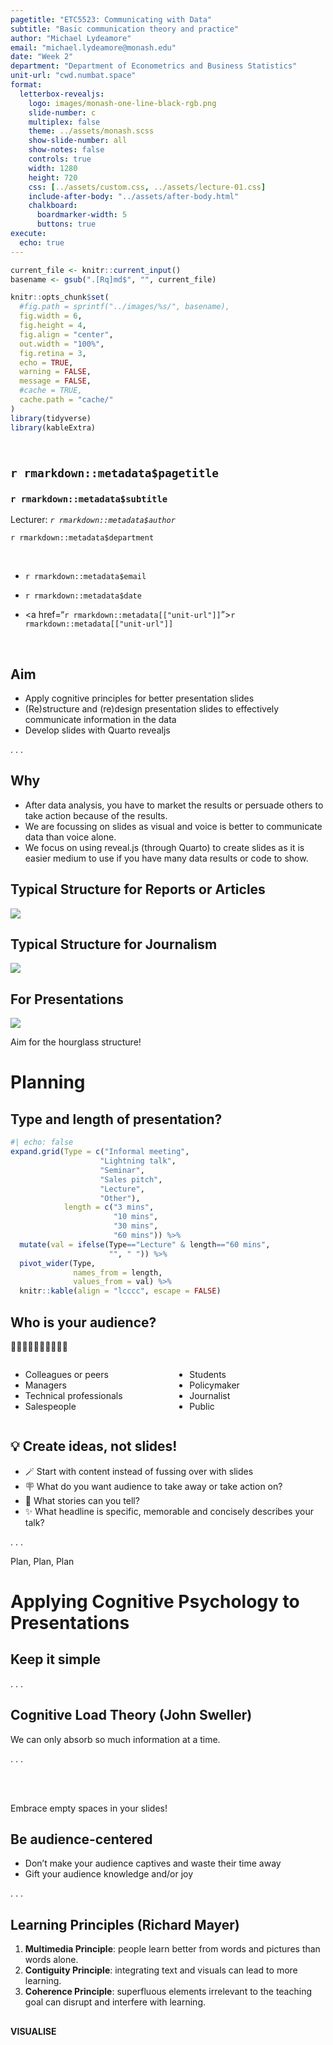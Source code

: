```yaml
---
pagetitle: "ETC5523: Communicating with Data"
subtitle: "Basic communication theory and practice"
author: "Michael Lydeamore"
email: "michael.lydeamore@monash.edu"
date: "Week 2"
department: "Department of Econometrics and Business Statistics"
unit-url: "cwd.numbat.space"
format: 
  letterbox-revealjs:
    logo: images/monash-one-line-black-rgb.png
    slide-number: c
    multiplex: false
    theme: ../assets/monash.scss
    show-slide-number: all
    show-notes: false
    controls: true
    width: 1280
    height: 720
    css: [../assets/custom.css, ../assets/lecture-01.css]
    include-after-body: "../assets/after-body.html"
    chalkboard:
      boardmarker-width: 5
      buttons: true
execute:
  echo: true
---
```



```r
current_file <- knitr::current_input()
basename <- gsub(".[Rq]md$", "", current_file)

knitr::opts_chunk$set(
  #fig.path = sprintf("../images/%s/", basename),
  fig.width = 6,
  fig.height = 4,
  fig.align = "center",
  out.width = "100%",
  fig.retina = 3,
  echo = TRUE,
  warning = FALSE,
  message = FALSE,
  #cache = TRUE,
  cache.path = "cache/"
)
library(tidyverse)
library(kableExtra)
```

## <br>[`r rmarkdown::metadata$pagetitle`]{.monash-blue} {#etc5523-title background-image="images/bg-01.png"}

### `r rmarkdown::metadata$subtitle`

Lecturer: *`r rmarkdown::metadata$author`*

`r rmarkdown::metadata$department`

::: tl
<br>

<ul class="fa-ul">

<li>

[<i class="fas fa-envelope"></i>]{.fa-li}`r rmarkdown::metadata$email`

</li>

<li>

[<i class="fas fa-calendar-alt"></i>]{.fa-li} `r rmarkdown::metadata$date`

</li>

<li>

[<i class="fa-solid fa-globe"></i>]{.fa-li}<a href="`r rmarkdown::metadata[["unit-url"]]`">`r rmarkdown::metadata[["unit-url"]]`</a>

</li>

</ul>

<br>
:::




## {#aim}

::: {.callout-important }

## Aim

::: incremental

* Apply cognitive principles for better presentation slides
* (Re)structure and (re)design presentation slides to effectively communicate information in the data
* Develop slides with Quarto revealjs

:::

:::

. . . 

::: {.callout-tip }

## Why

::: incremental

* After data analysis, you have to market the results or persuade others to take action because of the results.
* We are focussing on slides as visual and voice is better to communicate data than voice alone. 
* We focus on using reveal.js (through Quarto) to create slides as it is easier medium to use if you have many data results or code to show.

:::
:::

## Typical Structure for Reports or Articles

![](images/paper-pyramid.svg){fig-align="center"}

## Typical Structure for Journalism

![](images/journalism-pyramid.svg){fig-align="center"}

## For Presentations

![](images/presentation-hourglass.svg){fig-align="center"}

[Aim for the [hourglass structure]{.monash-blue}!]{.f1}


# Planning

## Type and length of presentation?

```r
#| echo: false
expand.grid(Type = c("Informal meeting", 
                    "Lightning talk",
                    "Seminar",
                    "Sales pitch",
                    "Lecture",
                    "Other"),
            length = c("3 mins", 
                       "10 mins", 
                       "30 mins", 
                       "60 mins")) %>%
  mutate(val = ifelse(Type=="Lecture" & length=="60 mins",
                      "", " ")) %>% 
  pivot_wider(Type, 
              names_from = length, 
              values_from = val) %>% 
  knitr::kable(align = "lcccc", escape = FALSE)
```




## Who is your audience?

🧑‍🚒🧑‍🚀👩‍🎨👩‍💻👩‍🌾

::: {.columns}
::: {.column width='50%'}
* Colleagues or peers
* Managers
* Technical professionals
* Salespeople
:::
::: {.column width='50%'}
* Students
* Policymaker
* Journalist
* Public
:::
:::

## 💡 Create ideas, not slides!

::: incremental

* 🪄 Start with content instead of fussing over with slides
* 🪧 What do you want audience to take away or take action on?
* 📘 What stories can you tell?
* ✨ What headline is specific, memorable and concisely describes your talk?

:::

. . . 

::: {.center .f1}

Plan[, Plan]{.fragment}[, Plan]{.fragment}

:::


# Applying Cognitive Psychology to Presentations

## Keep it simple

. . . 

::: callout-note

## Cognitive Load Theory (John Sweller)

We can only absorb so much information at a time. 

:::

. . . 


<br><br>

Embrace [empty spaces]{.f-headline} in your slides!


## Be audience-centered

::: incremental
* Don't make your audience captives and waste their time away <i class="fa-solid fa-handcuffs"></i>
* Gift your audience knowledge and/or joy <i class="fa-solid fa-face-smile"></i>
:::

. . . 

::: callout-note

## Learning Principles (Richard Mayer)

::: incremental

1. [**Multimedia Principle**]{.monash-blue2}: people learn better from words and pictures than words alone.
2. [**Contiguity Principle**]{.monash-green2}: integrating text and visuals can lead to more learning.
3. [**Coherence Principle**]{.monash-orange2}: superfluous elements irrelevant to the teaching goal can disrupt and interfere with learning.

:::

:::


## {}


::: {.center .monash-bg-blue  style="height:30%;width:100%;vertical-align: middle;"}

::: {.vcenter .f-headline .monash-white}

**VISUALISE**

:::

:::


::: {.center .monash-bg-green2 .fragment style="height:30%;width:100%;vertical-align: middle; "}

::: {.vcenter .f-headline .monash-white}

**UNIFY**

:::

:::


::: {.center .monash-bg-orange2 .fragment  style="height:30%;width:100%;vertical-align: middle;"}

::: {.vcenter .f-headline .monash-white}

**FOCUS**

:::

:::


## Color 

::: incremental

* [**Visualise**.]{.monash-blue} Color matters so select carefully and strategically.
* [**Unify**.]{.monash-green2} Be consistent with color use throughout the presentation.
* [**Focus**.]{.monash-orange2} use color to draw your audience's attention to specific parts of your slides

:::


::: flex


![](images/ex1-1.png){.ba width="30%" .pa3 .fragment}
![](images/ex1-2.png){.ba width="30%" .pa3 .fragment}
![](images/ex1-3.png){.ba width="30%" .pa3 .fragment}

:::

## Type


::: incremental

* [**Visualise**.]{.monash-blue} Consider choices for text carefully.
* [**Unify**.]{.monash-green2} Be consistent with your use of type, e.g. use only 1-2 fonts for slides. 
* [**Focus**.]{.monash-orange2} Use large text sizes. Minimum font size of 28 points is recommended.

:::


::: flex


![](images/ex1-3.png){.ba width="30%" .pa3 .fragment}
![](images/ex2-2.png){.ba width="30%" .pa3 .fragment}
![](images/ex2-3.png){.ba width="30%" .pa3 .fragment}

:::


## Text Slides


::: incremental

* [**Visualise**.]{.monash-blue} When possible, convert text to visuals.
* [**Unify**.]{.monash-green2} Maintain consistency across presentation using similar layouts and structure.
* [**Focus**.]{.monash-orange2} Use hierarchy and layering technique to direct audience's attention.

:::


## Data Visualisation Slides

::: incremental

* [**Visualise**.]{.monash-blue} Make use of preattentive processing and other cognitive principles to make it easier for the audience to absorb the information in the data.
* [**Unify**.]{.monash-green2} Link text and visuals, e.g. legends directly in graphs.
* [**Focus**.]{.monash-orange2} Remove or minimise non-essential elements.

:::

## Image Slides


::: incremental

* [**Visualise**.]{.monash-blue} Use large, high resolution images that fill entire slide.
* [**Unify**.]{.monash-green2} Be consistent in image use across slides.
* [**Focus**.]{.monash-orange2} Link text and images to draw audience's attention.

:::

## Panini World Cup sticker album {.smaller}

Collecting and completing the official Panini Fifa World Cup Qatar 2022 album will cost fans an average of about £870.

Panini, which first produced a World Cup sticker album for the 1970 tournament in Mexico, has priced five-sticker packs for the Qatar 2022 album at 90p each. That is a 12.5% increase on the 80p cost of a five-sticker pack for the Russia 2018 album. For Euro 2016 a pack cost 50p.

![](images/panini.png){fig-align="center" height=300}

::: aside

Original story and image from [The Guardian](https://www.theguardian.com/business/2022/aug/31/inflation-pushes-average-cost-of-filling-panini-2022-world-cup-sticker-album-to-870-pounds-football).

:::

## Inflation increases cost of World Cup sticker {.smaller}

Average cost of completing Panini Fifa World Cup Qatar 2022 album is now £870.

::: {.columns}
::: {.column width='50%'}
![](images/panini.png){fig-align="center" height=300}
:::
::: {.column width='50%'}

```r
#| echo: false
tibble(fifa = c("2016 Euro", "2018 Russia", "2022 Qatar"),
       cost = c(50, 80, 90)) %>% 
  ggplot(aes(fifa, cost)) +
  geom_point() + 
  geom_line(aes(group = 1)) +
  labs(x = "Fifa World Cup", y = "Cost of a sticker pack (p)")
```

:::
:::







::: aside

Original story and image from [The Guardian](https://www.theguardian.com/business/2022/aug/31/inflation-pushes-average-cost-of-filling-panini-2022-world-cup-sticker-album-to-870-pounds-football).

:::

## {background-image="images/panini.png"}

::: {.monash-bg-white .pa3 style="opacity:0.85;" .w-80}

[**Inflation increases cost of World Cup sticker**]{.f1}

Average cost of completing Panini Fifa World Cup Qatar 2022 album is now **£870**.



:::

```r
#| echo: false
```


::: {.aside }

[Original story and image from [The Guardian](https://www.theguardian.com/business/2022/aug/31/inflation-pushes-average-cost-of-filling-panini-2022-world-cup-sticker-album-to-870-pounds-football).]{.monash-white .monash-bg-black style="opacity:0.65" .pa3}

:::



## Inflation increases cost of World Cup sticker

Average cost of completing Panini Fifa World Cup Qatar 2022 album is now **£870**.

![](images/fifa.jpg){fig-align="center"}


```r
#| echo: false
tibble(fifa = c("2016 Euro", "2018 Russia", "2022 Qatar"),
       cost = c(50, 80, 90)) %>% 
  ggplot(aes(fifa, cost)) +
  geom_point() + 
  geom_line(aes(group = 1)) +
  labs(x = "Fifa World Cup", y = "Cost of a sticker pack (p)") +
  theme_classic() +
  geom_text(data = ~filter(.x, cost==90),
            aes(label = "90p"), nudge_x = 0.2)

```


::: {.aside }

Original story from [The Guardian](https://www.theguardian.com/business/2022/aug/31/inflation-pushes-average-cost-of-filling-panini-2022-world-cup-sticker-album-to-870-pounds-football) and image from eBay.

:::



## Data Slides

::: incremental

* Data slides are not about the data but the **meaning of the data**
* **Avoid decorating data**
* **Articulate the conclusions** you want your audience to adopt

:::

. . . 

[1]{style="border-radius:50%;background:#006DAE;color:white;width:1.2em;height:1.2em;display:inline-block;text-align:center;font-weight:bold;padding-bottom:3px;"} Tell the truth 

. . . 

[2]{style="border-radius:50%;background:#006DAE;color:white;width:1.2em;height:1.2em;display:inline-block;text-align:center;font-weight:bold;padding-bottom:3px;"} Get to the point   

. . . 

[3]{style="border-radius:50%;background:#006DAE;color:white;width:1.2em;height:1.2em;display:inline-block;text-align:center;font-weight:bold;padding-bottom:3px;"} Highlight what's important 

. . . 

  
[4]{style="border-radius:50%;background:#006DAE;color:white;width:1.2em;height:1.2em;display:inline-block;text-align:center;font-weight:bold;padding-bottom:3px;"} Keep it simple  





# The 3-second rule 

The message should be effectively processed in 3 seconds


. . . 

[Don't take it as an absolute rule!]{.monash-red2}

# The technical nitty gritty


## Technical set-ups and tools

::: incremental

* Aspect ratio (4:3 or 16:9)
* Adaptors (HDMI, VGA, DVI, etc)
* USB Drive 
* Sound 
* Other

:::

## Presentation Software Tools

::: incremental

* Powerpoint (Microsoft) or Keynote (Apple)
* Canva 
* Google Slides
* Beamer (LaTeX)
* [Reveal.js](https://revealjs.com/) (HTML)
  - [via online editor](https://slides.com/)
  - [via Quarto](https://quarto.org/docs/presentations/revealjs/)

:::

# Reveal.js with Quarto {background="#006DAE"}

## These slides are made with reveal.js via Quarto! 

::: {.columns}
::: {.column width='50%'}
```r
cat(readLines("index.qmd"), sep = "\n")
```
:::
::: {.column width='50%'}
<iframe src="index.html" width="100%" height="350px"></iframe>

:::
:::


All lecture slides Qmd files are [here](https://github.com/numbats/cwd/tree/master/lectures).

## Reveal.js with Quarto 

::: incremental

* ... **is just markdown** with some more special syntax
* E.g. a first or second level header (`#` or `##`) or `---` starts a new slide.
* E.g. column layouts:

::: fragment
```
:::: {.columns}

::: {.column width="40%"}
Left column
:::

::: {.column width="60%"}
Right column
:::

::::
```
:::
:::

## {}

<iframe src="https://quarto.org/docs/presentations/revealjs/" width="100%" height="600px"></iframe>


## Week 3 Lesson 


::: callout-important

## Summary

* We looked at some cogntive principles for better presentation slides
* We reviewed some slide structure and design to make communication more effective 
* We looked at how to develop slides using Quarto revealjs

:::

## Week 3 Lesson 

::: callout-tip

## Resources


Note: the books below are freely available online via Monash Library.

* [Better Presentations: A Guide for Scholars, Researchers, and Wonks by Jonathan Schwabish](https://ebookcentral.proquest.com/lib/monash/detail.action?docID=4723060&pq-origsite=primo)
* [The Craft of Scientific Presentations by Michael Alley](https://link.springer.com/book/10.1007/978-1-4419-8279-7)
* [slide:ology by Nancy Duarte](https://ebookcentral.proquest.com/lib/monash/detail.action?docID=540362)<sup>*</sup>

Note: the book below is not available on Monash library. 

* Presentation zen: simple idea on presentation design and delivery by Garr Reynolds<sup>*</sup>

[<sup>*</sup> These books are made more for corporate presentations and some advice are not suitable for technical presentations.]{.f4}

:::
